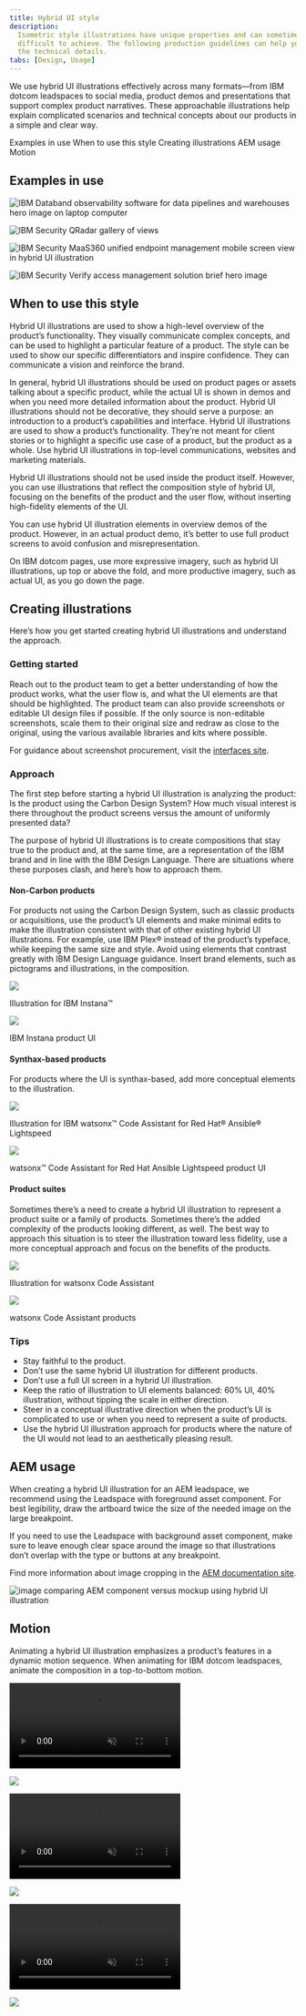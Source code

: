 ```yaml
---
title: Hybrid UI style
description:
  Isometric style illustrations have unique properties and can sometimes be
  difficult to achieve. The following production guidelines can help you through
  the technical details.
tabs: [Design, Usage]
---
```


<PageDescription>

We use hybrid UI illustrations effectively across many formats—from IBM dotcom leadspaces to social media, product demos and presentations that support complex product narratives. These approachable illustrations help explain complicated scenarios and technical concepts about our products in a simple and clear way.

</PageDescription>

<AnchorLinks>
  <AnchorLink>Examples in use</AnchorLink>
  <AnchorLink>When to use this style</AnchorLink>
  <AnchorLink>Creating illustrations</AnchorLink>
  <AnchorLink>AEM usage</AnchorLink>
  <AnchorLink>Motion</AnchorLink>
</AnchorLinks>

## Examples in use

<Row>

<Column colMd={6} colLg={6}>

![IBM Databand observability software for data pipelines and warehouses hero image on laptop computer](./assets/usage/gallery_databand.png)

</Column>

<Column colMd={4} colLg={4}>

![IBM Security QRadar gallery of views](./assets/usage/gallery_qradar.png)

</Column>

</Row>

<Row>

<Column colMd={4} colLg={4}>

![IBM Security MaaS360 unified endpoint management mobile screen view in hybrid UI illustration](./assets/usage/gallery_MaaS360.png)

</Column>

<Column colMd={8} colLg={8}>

![IBM Security Verify access management solution brief hero image](./assets/usage/gallery_security_verify.png)

</Column>

</Row>

## When to use this style

Hybrid UI illustrations are used to show a high-level overview of the product’s functionality. They visually communicate complex concepts, and can be used to highlight a particular feature of a product. The style can be used to show our specific differentiators and inspire confidence. They can communicate a vision and reinforce the brand.

In general, hybrid UI illustrations should be used on product pages or assets talking about a specific product, while the actual UI is shown in demos and when you need more detailed information about the product. Hybrid UI illustrations should not be decorative, they should serve a purpose: an introduction to a product’s capabilities and interface. Hybrid UI illustrations are used to show a product’s functionality. They’re not meant for client stories or to highlight a specific use case of a product, but the product as a whole. Use hybrid UI illustrations in top-level communications, websites and marketing materials.

Hybrid UI illustrations should not be used inside the product itself. However, you can use illustrations that reflect the composition style of hybrid UI, focusing on the benefits of the product and the user flow, without inserting high-fidelity elements of the UI.

You can use hybrid UI illustration elements in overview demos of the product. However, in an actual product demo, it’s better to use full product screens to avoid confusion and misrepresentation. 

On IBM dotcom pages, use more expressive imagery, such as hybrid UI illustrations, up top or above the fold, and more productive imagery, such as actual UI, as you go down the page.

## Creating illustrations

Here’s how you get started creating hybrid UI illustrations and understand the approach.

### Getting started

Reach out to the product team to get a better understanding of how the product works, what the user flow is, and what the UI elements are that should be highlighted. The product team can also provide screenshots or editable UI design files if possible. If the only source is non-editable screenshots, scale them to their original size and redraw as close to the original, using the various available libraries and kits where possible.

For guidance about screenshot procurement, visit the [interfaces site](https://pages.github.ibm.com/digital/interfaces/systems/image-procurement/).

### Approach

The first step before starting a hybrid UI illustration is analyzing the product: Is the product using the Carbon Design System? How much visual interest is there throughout the product screens versus the amount of uniformly presented data?

The purpose of hybrid UI illustrations is to create compositions that stay true to the product and, at the same time, are a representation of the IBM brand and in line with the IBM Design Language. There are situations where these purposes clash, and here’s how to approach them.

#### Non-Carbon products
For products not using the Carbon Design System, such as classic products or acquisitions, use the product’s UI elements and make minimal edits to make the illustration consistent with that of other existing hybrid UI illustrations. For example, use IBM Plex® instead of the product’s typeface, while keeping the same size and style. Avoid using elements that contrast greatly with IBM Design Language guidance. Insert brand elements, such as pictograms and illustrations, in the composition.

<Row>

<Column colMd={6} colLg={6}>

![](./assets/usage/instana_hybrid.png)

<Caption>
  Illustration for IBM Instana™
</Caption>

</Column>

<Column colMd={6} colLg={6}>

![](./assets/usage/Instana_UI.png)

<Caption>
  IBM Instana product UI
</Caption>

</Column>

</Row>

#### Synthax-based products
For products where the UI is synthax-based, add more conceptual elements to the illustration.

<Row>

<Column colMd={6} colLg={6}>

![](./assets/usage/ansible_hybrid.png)

<Caption>
  Illustration for IBM watsonx™ Code Assistant for Red Hat® Ansible® Lightspeed
</Caption>

</Column>

<Column colMd={6} colLg={6}>

![](./assets/usage/ansible_UI.png)

<Caption>
  watsonx™ Code Assistant for Red Hat Ansible Lightspeed product UI
</Caption>

</Column>

</Row>

#### Product suites
Sometimes there’s a need to create a hybrid UI illustration to represent a product suite or a family of products. Sometimes there’s the added complexity of the products looking different, as well. The best way to approach this situation is to steer the illustration toward less fidelity, use a more conceptual approach and focus on the benefits of the products.

<Row>

<Column colMd={6} colLg={6}>

![](./assets/usage/code_assistant_hybrid.png)

<Caption>
  Illustration for watsonx Code Assistant
</Caption>

</Column>

<Column colMd={6} colLg={6}>

![](./assets/usage/code_assistant_UI.png)

<Caption>
  watsonx Code Assistant products
</Caption>

</Column>

</Row>

### Tips

- Stay faithful to the product.
- Don’t use the same hybrid UI illustration for different products.
- Don’t use a full UI screen in a hybrid UI illustration.
- Keep the ratio of illustration to UI elements balanced: 60% UI, 40% illustration, without tipping the scale in either direction.
- Steer in a conceptual illustrative direction when the product’s UI is complicated to use or when you need to represent a suite of products.
- Use the hybrid UI illustration approach for products where the nature of the UI would not lead to an aesthetically pleasing result.

## AEM usage

When creating a hybrid UI illustration for an AEM leadspace, we recommend using the Leadspace with foreground asset component. For best legibility, draw the artboard twice the size of the needed image on the large breakpoint. 

If you need to use the Leadspace with background asset component, make sure to leave enough clear space around the image so that illustrations don’t overlap with the type or buttons at any breakpoint. 

Find more information about image cropping in the [AEM documentation site](https://pages.github.ibm.com/digital/interfaces/systems/image-crops/#how-to-set-image-crops-in-aem). 

![image comparing AEM component versus mockup using hybrid UI illustration](./assets/usage/AEM.png)

## Motion

Animating a hybrid UI illustration emphasizes a product’s features in a dynamic motion sequence. When animating for IBM dotcom leadspaces, animate the composition in a top-to-bottom motion. 

<Row>
<Column colMd={6} colLg={6}>
<GifPlayer color='dark' className="video-player">

<Video
  autoPlay
  autoStart
  playsInline
  loop="on"
  muted
  src="/assets/usage/motion-section/motion_APIC.mp4"
/>

![](./assets/usage/motion-section/motion_APIC.png)


</GifPlayer>
</Column>

<Column colMd={6} colLg={6}>
<GifPlayer color='dark' className="video-player">

<Video
  autoPlay
  autoStart
  playsInline
  loop="on"
  muted
  src="/assets/usage/motion-section/motion_orchestrate.mp4"
/>

![](./assets/usage/motion-section/motion_orchestrate.png)

</GifPlayer>
</Column>
</Row>

<Row>
<Column colMd={12} colLg={12}>
<GifPlayer color='dark' className="video-player">

<Video
  autoPlay
  autoStart
  playsInline
  loop="on"
  muted
  src="/assets/usage/motion-section/motion_wastonx_assistant.mp4"
/>

![](./assets/usage/motion-section/motion_wastonx_assistant.png)

</GifPlayer>
</Column>
</Row>